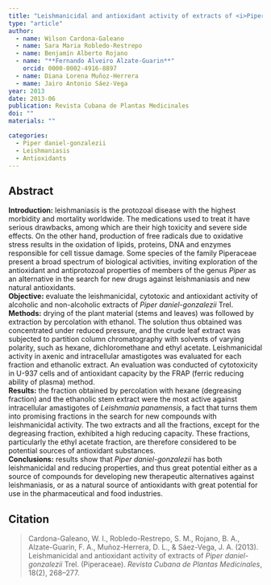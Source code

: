 ```yaml
---
title: "Leishmanicidal and antioxidant activity of extracts of <i>Piper daniel-gonzalezii</i> Trel. (Piperaceae)"
type: "article"
author:
  - name: Wilson Cardona-Galeano
  - name: Sara Maria Robledo-Restrepo
  - name: Benjamín Alberto Rojano
  - name: "**Fernando Alveiro Alzate-Guarin**"
    orcid: 0000-0002-4916-8897
  - name: Diana Lorena Muñoz-Herrera
  - mame: Jairo Antonio Sáez-Vega
year: 2013
date: 2013-06
publication: Revista Cubana de Plantas Medicinales
doi: ""
materials: ""

categories:
  - Piper daniel-gonzalezii
  - Leishmaniasis
  - Antioxidants
---
```


## Abstract

**Introduction:** leishmaniasis is the protozoal disease with the highest morbidity and mortality worldwide. The medications used to treat it have serious drawbacks, among which are their high toxicity and severe side effects. On the other hand, production of free radicals due to oxidative stress results in the oxidation of lipids, proteins, DNA and enzymes responsible for cell tissue damage. Some species of the family Piperaceae present a broad spectrum of biological activities, inviting exploration of the antioxidant and antiprotozoal properties of members of the genus *Piper* as an alternative in the search for new drugs against leishmaniasis and new natural antioxidants.\
**Objective:** evaluate the leishmanicidal, cytotoxic and antioxidant activity of alcoholic and non-alcoholic extracts of *Piper daniel-gonzalezii* Trel.\
**Methods:** drying of the plant material (stems and leaves) was followed by extraction by percolation with ethanol. The solution thus obtained was concentrated under reduced pressure, and the crude leaf extract was subjected to partition column chromatography with solvents of varying polarity, such as hexane, dichloromethane and ethyl acetate. Leishmanicidal activity in axenic and intracellular amastigotes was evaluated for each fraction and ethanolic extract. An evaluation was conducted of cytotoxicity in U-937 cells and of antioxidant capacity by the FRAP (ferric reducing ability of plasma) method.\
**Results:** the fraction obtained by percolation with hexane (degreasing fraction) and the ethanolic stem extract were the most active against intracellular amastigotes of *Leishmania panamensis*, a fact that turns them into promising fractions in the search for new compounds with leishmanicidal activity. The two extracts and all the fractions, except for the degreasing fraction, exhibited a high reducing capacity. These fractions, particularly the ethyl acetate fraction, are therefore considered to be potential sources of antioxidant substances.\
**Conclusions:** results show that *Piper daniel-gonzalezii* has both leishmanicidal and reducing properties, and thus great potential either as a source of compounds for developing new therapeutic alternatives against leishmaniasis, or as a natural source of antioxidants with great potential for use in the pharmaceutical and food industries.

## Citation

> Cardona-Galeano, W. I., Robledo-Restrepo, S. M., Rojano, B. A., Alzate-Guarin, F. A., Muñoz-Herrera, D. L., & Sáez-Vega, J. A. (2013). Leishmanicidal and antioxidant activity of extracts of *Piper daniel-gonzalezii* Trel. (Piperaceae). *Revista Cubana de Plantas Medicinales*, 18(2), 268--277.
